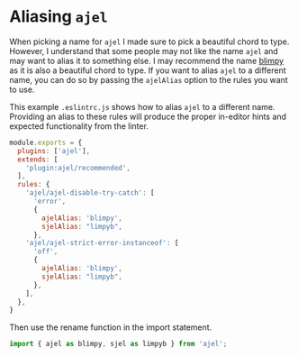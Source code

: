 # Aliasing `ajel`

When picking a name for `ajel` I made sure to pick a beautiful chord to type. However, I understand that some people may not like the name `ajel` and may want to alias it to something else.
I may recommend the name [blimpy](https://www.youtube.com/watch?v=2VOnKMJqIL0) as it is also a beautiful chord to type. If you want to alias `ajel` to a different name, you can do so by passing the `ajelAlias` option to the rules you want to use.

This example `.eslintrc.js` shows how to alias `ajel` to a different name. Providing an alias to these rules will produce the proper in-editor hints and expected functionality from the linter.

```javascript
module.exports = {
  plugins: ['ajel'],
  extends: [
    'plugin:ajel/recommended',
  ],
  rules: {
    'ajel/ajel-disable-try-catch': [
      'error',
      {
        ajelAlias: 'blimpy',
        sjelAlias: "limpyb",
      },
    'ajel/ajel-strict-error-instanceof': [
      'off',
      {
        ajelAlias: 'blimpy',
        sjelAlias: "limpyb",
      },
    ],
  },
}
```

Then use the rename function in the import statement.

```javascript
import { ajel as blimpy, sjel as limpyb } from 'ajel';
```
